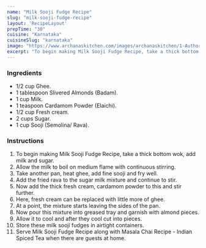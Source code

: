 ---
name: "Milk Sooji Fudge Recipe"
slug: "milk-sooji-fudge-recipe"
layout: 'RecipeLayout'
prepTime: "30"
cuisine: "Karnataka"
cuisineSlug: "karnataka"
image: "https://www.archanaskitchen.com/images/archanaskitchen/1-Author/pavithrahr-gmail.com/Milk_Sooji_Fudge__recipe_edited.jpg"
excerpt: "To begin making Milk Sooji Fudge Recipe, take a thick bottom wok, add milk and sugar"
---

### Ingredients

- 1/2 cup Ghee.
- 1 tablespoon Slivered Almonds (Badam).
- 1 cup Milk.
- 1 teaspoon Cardamom Powder (Elaichi).
- 1/2 cup Fresh cream.
- 2 cups Sugar.
- 1 cup Sooji (Semolina/ Rava).

### Instructions

1. To begin making Milk Sooji Fudge Recipe, take a thick bottom wok, add milk and sugar.
1. Allow the milk to boil on medium flame with continuous stirring.
1. Take another pan, heat ghee, add fine sooji and fry well.
1. Add the fried rava to the sugar milk mixture and continue to stir.
1. Now add the thick fresh cream, cardamom powder to this and stir further.
1. Here, fresh cream can be replaced with little more of ghee.
1. At a point, the mixture starts leaving the sides of the pan.
1. Now pour this mixture into greased tray and garnish with almond pieces.
1. Allow it to cool and after they cool cut into pieces.
1. Store these milk sooji fudges in airtight containers.
1. Serve Milk Sooji Fudge Recipe along with Masala Chai Recipe - Indian Spiced Tea when there are guests at home.
